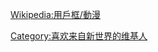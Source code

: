 {{Userbox-2
  |id1={{lang|ja|新世界より}}
  |id1-fc=white
  |id1-c=#000000
  |id1-s=11
  |id2={{lang|ja|神栖66町}}
  |id2-fc=white
  |id2-c=#000000
  |id2-s=11
  |info=这个用户'''[[來自新世界|<span style="color:#FFFFFF;">来自新世界</span>]]'''。
  |info-c=dodgerblue
  |info-fc=#FFFFFF
  |info-s=10
  |border-c=#000000
}} <includeonly>[[Category:喜欢来自新世界的维基人]]</includeonly><noinclude>{{Clear}}
[[Wikipedia:用戶框/動漫]]</noinclude>